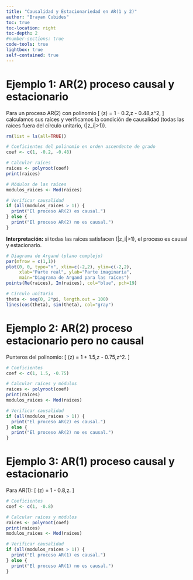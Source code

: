 ```yaml
---
title: "Causalidad y Estacionariedad en AR(1 y 2)"
author: "Brayan Cubides"
toc: true
toc-location: right
toc-depth: 2
#number-sections: true
code-tools: true
lightbox: true
self-contained: true   
---
```


# Ejemplo 1: AR(2) proceso causal y estacionario

Para un proceso AR(2) con polinomio
\[
\phi(z) = 1 - 0.2\,z - 0.48\,z^2,
\]
calculamos sus raíces y verificamos la condición de causalidad (todas las raíces fuera del círculo unitario, \(|z_i|>1\)).

```r
rm(list = ls(all=TRUE))

# Coeficientes del polinomio en orden ascendente de grado
coef <- c(1, -0.2, -0.48)

# Calcular raíces
raices <- polyroot(coef)
print(raices)

# Módulos de las raíces
modulos_raices <- Mod(raices)

# Verificar causalidad
if (all(modulos_raices > 1)) {
  print("El proceso AR(2) es causal.")
} else {
  print("El proceso AR(2) no es causal.")
}
```

**Interpretación:** si todas las raíces satisfacen \(|z_i|>1\), el proceso es causal y estacionario.

```r
# Diagrama de Argand (plano complejo)
par(mfrow = c(1,1))
plot(0, 0, type="n", xlim=c(-2,2), ylim=c(-2,2),
     xlab="Parte real", ylab="Parte imaginaria",
     main="Diagrama de Argand para las raíces")
points(Re(raices), Im(raices), col="blue", pch=19)

# Círculo unitario
theta <- seq(0, 2*pi, length.out = 100)
lines(cos(theta), sin(theta), col="gray")
```

# Ejemplo 2: AR(2) proceso estacionario pero **no** causal

Punteros del polinomio:
\[
\phi(z) = 1 + 1.5\,z - 0.75\,z^2.
\]

```r
# Coeficientes
coef <- c(1, 1.5, -0.75)

# Calcular raíces y módulos
raices <- polyroot(coef)
print(raices)
modulos_raices <- Mod(raices)

# Verificar causalidad
if (all(modulos_raices > 1)) {
  print("El proceso AR(2) es causal.")
} else {
  print("El proceso AR(2) no es causal.")
}
```

# Ejemplo 3: AR(1) proceso causal y estacionario

Para AR(1):
\[
\phi(z) = 1 - 0.8\,z.
\]

```r
# Coeficientes
coef <- c(1, -0.8)

# Calcular raíces y módulos
raices <- polyroot(coef)
print(raices)
modulos_raices <- Mod(raices)

# Verificar causalidad
if (all(modulos_raices > 1)) {
  print("El proceso AR(1) es causal.")
} else {
  print("El proceso AR(1) no es causal.")
}
```